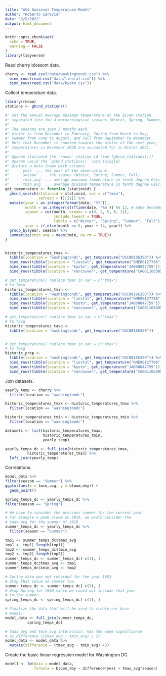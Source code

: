 ```yaml
---
title: "AVG Seasonal Temperature Model"
author: "Roberto Saravia"
date: "2/8/2022"
output: html_document
---
```


```r
knitr::opts_chunk$set(
  echo = TRUE,
  warning = FALSE
)
library(tidyverse)
```

Read cherry blossom data.
```r
cherry <- read.csv("data/washingtondc.csv") %>% 
  bind_rows(read.csv("data/liestal.csv")) %>% 
  bind_rows(read.csv("data/kyoto.csv"))
```


Collect temperature data.
```r
library(rnoaa)
stations <- ghcnd_stations()

#' Get the annual average maximum temperature at the given station,
#' separated into the 4 meteorological seasons (Winter, Spring, Summer, Fall).
#' 
#' The seasons are span 3 months each.
#' Winter is from December to February, Spring from March to May,
#' Summer from June to August, and Fall from September to November.
#' Note that December is counted towards the Winter of the next year, i.e.,
#' temperatures in December 2020 are accounted for in Winter 2021.
#' 
#' @param stationid the `rnoaa` station id (see [ghcnd_stations()])
#' @param varid the `gchnd_stations()` vars (single)
#' @return a data frame with columns
#'   - `year` ... the year of the observations
#'   - `season` ... the season (Winter, Spring, Summer, Fall)
#'   - `tmax_avg` ... average maximum temperature in tenth degree Celsius
#'   - `tmin_avg` ... average minimum temperature in tenth degree Celcius
get_temperature <- function (stationid) {
  ghcnd_search(stationid = stationid, var = c("tmin"), 
               refresh = T)[[1]] %>%
  mutate(year = as.integer(format(date, "%Y")),
         month = as.integer(strftime(date, '%m')) %% 12, # make December "0"
         season = cut(month, breaks = c(0, 2, 5, 8, 11),
                      include.lowest = TRUE,
                      labels = c("Winter", "Spring", "Summer", "Fall")),
         year = if_else(month == 0, year + 1L, year)) %>%
  group_by(year, season) %>%
  summarize(tmin_avg = mean(tmin, na.rm = TRUE))
}


historic_temperatures_tmax <-
  tibble(location = "washingtondc", get_temperature("USC00186350")) %>%
  bind_rows(tibble(location = "liestal", get_temperature("GME00127786"))) %>%
  bind_rows(tibble(location = "kyoto", get_temperature("JA000047759"))) %>%
  bind_rows(tibble(location = "vancouver", get_temperature("CA001108395")))

# get_temperature() replace tmax in var = c("tmax")
# to tmin
historic_temperatures_tmin <-
  tibble(location = "washingtondc", get_temperature("USC00186350")) %>%
  bind_rows(tibble(location = "liestal", get_temperature("GME00127786"))) %>%
  bind_rows(tibble(location = "kyoto", get_temperature("JA000047759"))) %>%
  bind_rows(tibble(location = "vancouver", get_temperature("CA001108395")))

# get_temperature() replace tmax in var = c("tmax")
# to tavg
historic_temperatures_tavg <-
  tibble(location = "washingtondc", get_temperature("USC00186350"))


# get_temperature() replace tmax in var = c("tmax")
# to tavg
historic_prcp <-
  tibble(location = "washingtondc", get_temperature("USC00186350")) %>%
  bind_rows(tibble(location = "liestal", get_temperature("GME00127786"))) %>%
  bind_rows(tibble(location = "kyoto", get_temperature("JA000047759"))) %>%
  bind_rows(tibble(location = "vancouver", get_temperature("CA001108395")))
```

Join datasets.
```r
yearly_temp <- cherry %>%
  filter(location == "washingtondc")

historic_temperatures_tmax <- historic_temperatures_tmax %>%
  filter(location == "washingtondc")

historic_temperatures_tmin <- historic_temperatures_tmin %>%
  filter(location == "washingtondc")

datasets <- list(historic_temperatures_tmax, 
                 historic_temperatures_tmin, 
                 yearly_temp)

yearly_temps_dc <- full_join(historic_temperatures_tmax,
          historic_temperatures_tmin) %>%
  left_join(yearly_temp)
```

Correlations.
```r
model_data %>%
filter(season == "Summer") %>%
ggplot(aes(x = tmin_avg, y = bloom_doy)) +
  geom_point()

spring_temps_dc <- yearly_temps_dc %>%
filter(season == "Spring")

# We have to consider the previous summer for the current year.
# For example a peak bloom on 2019, we would consider the 
# tmax_avg for the summer of 2018
summer_temps_dc <- yearly_temps_dc %>%
  filter(season == "Summer")

tmp1 <- summer_temps_dc$tmax_avg
tmp1 <- tmp1[-length(tmp1)]
tmp2 <- summer_temps_dc$tmin_avg
tmp2 <- tmp2[-length(tmp2)]
summer_temps_dc <- summer_temps_dc[-c(1), ]
summer_temps_dc$tmax_avg <- tmp1
summer_temps_dc$tmin_avg <- tmp2

# Spring data was not recorded for the year 1953
# Drop that value in summer too.
summer_temps_dc <- summer_temps_dc[-c(3), ]
# Drop Spring for 1950 since we could not include that year
# in the summer.
spring_temps_dc <- spring_temps_dc[-c(1), ]

# Finalize the data that will be used to create our base
# model.
model_data <- full_join(summer_temps_dc,
          spring_temps_dc)

# Tmax_avg and Tmin_avg interaction, has the same significance 
# as difference ((tmax_avg - tmin_avg) / 2)
model_data <- model_data %>%
  mutate(difference = (tmax_avg - tmin_avg) /2)
```

Create the basic linear regression model for Washington DC.
```r
model1 <- lm(data = model_data, 
             formula = bloom_doy ~ difference*year + tmax_avg*season)
```


